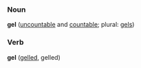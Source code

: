 ===Noun===
'''gel''' ([[uncountable]] and [[countable]]; plural: [[gels]])

===Verb===
'''gel''' ([[gelled]], gelled)